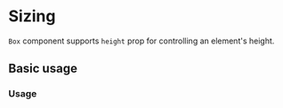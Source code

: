 
# Sizing

`Box` component supports `height` prop for controlling an element's height.

<Scale values={tokens.size} />

## Basic usage

### Usage

<ax-demo name="sizing/height/usage" />
